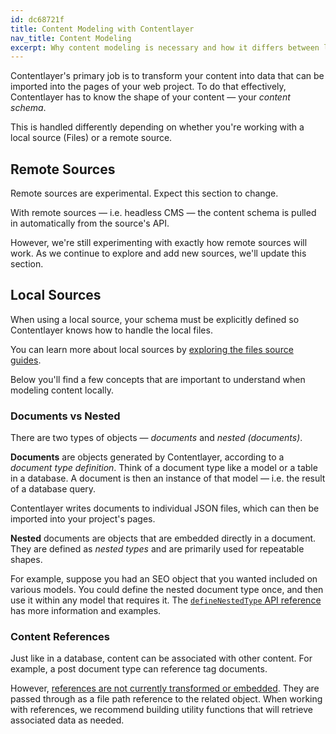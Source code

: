 ```yaml
---
id: dc68721f
title: Content Modeling with Contentlayer
nav_title: Content Modeling
excerpt: Why content modeling is necessary and how it differs between local and remote sources.
---
```


Contentlayer's primary job is to transform your content into data that can be imported into the pages of your web project. To do that effectively, Contentlayer has to know the shape of your content — your _content schema_.

This is handled differently depending on whether you're working with a local source (Files) or a remote source.

## Remote Sources

<Callout>Remote sources are experimental. Expect this section to change.</Callout>

With remote sources — i.e. headless CMS — the content schema is pulled in automatically from the source's API.

However, we're still experimenting with exactly how remote sources will work. As we continue to explore and add new sources, we'll update this section.

## Local Sources

When using a local source, your schema must be explicitly defined so Contentlayer knows how to handle the local files.

You can learn more about local sources by [exploring the files source guides](/docs/sources/files).

Below you'll find a few concepts that are important to understand when modeling content locally.

### Documents vs Nested

There are two types of objects — _documents_ and _nested (documents)_.

**Documents** are objects generated by Contentlayer, according to a _document type definition_. Think of a document type like a model or a table in a database. A document is then an instance of that model — i.e. the result of a database query.

Contentlayer writes documents to individual JSON files, which can then be imported into your project's pages.

**Nested** documents are objects that are embedded directly in a document. They are defined as _nested types_ and are primarily used for repeatable shapes.

For example, suppose you had an SEO object that you wanted included on various models. You could define the nested document type once, and then use it within any model that requires it. The [`defineNestedType` API reference](/docs/reference/source-files/define-nested-type) has more information and examples.

### Content References

Just like in a database, content can be associated with other content. For example, a post document type can reference tag documents.

However, [references are not currently transformed or embedded](/docs/reference/source-files/field-types#reference). They are passed through as a file path reference to the related object. When working with references, we recommend building utility functions that will retrieve associated data as needed.
